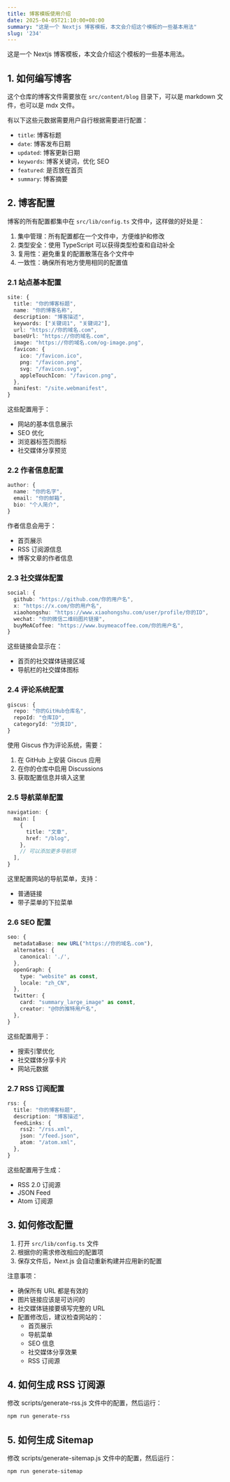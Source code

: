 ```yaml
---
title: 博客模板使用介绍
date: 2025-04-05T21:10:00+08:00
summary: "这是一个 Nextjs 博客模板，本文会介绍这个模板的一些基本用法"
slug: '234'
---
```


这是一个 Nextjs 博客模板，本文会介绍这个模板的一些基本用法。

## 1. 如何编写博客

这个仓库的博客文件需要放在 `src/content/blog` 目录下，可以是 markdown 文件，也可以是 mdx 文件。

有以下这些元数据需要用户自行根据需要进行配置：

- `title`: 博客标题
- `date`: 博客发布日期
- `updated`: 博客更新日期
- `keywords`: 博客关键词，优化 SEO
- `featured`: 是否放在首页
- `summary`: 博客摘要

## 2. 博客配置

博客的所有配置都集中在 `src/lib/config.ts` 文件中，这样做的好处是：

1. 集中管理：所有配置都在一个文件中，方便维护和修改
2. 类型安全：使用 TypeScript 可以获得类型检查和自动补全
3. 复用性：避免重复的配置散落在各个文件中
4. 一致性：确保所有地方使用相同的配置值

### 2.1 站点基本配置

```typescript
site: {
  title: "你的博客标题",
  name: "你的博客名称",
  description: "博客描述",
  keywords: ["关键词1", "关键词2"],
  url: "https://你的域名.com",
  baseUrl: "https://你的域名.com",
  image: "https://你的域名.com/og-image.png",
  favicon: {
    ico: "/favicon.ico",
    png: "/favicon.png",
    svg: "/favicon.svg",
    appleTouchIcon: "/favicon.png",
  },
  manifest: "/site.webmanifest",
}
```

这些配置用于：
- 网站的基本信息展示
- SEO 优化
- 浏览器标签页图标
- 社交媒体分享预览

### 2.2 作者信息配置

```typescript
author: {
  name: "你的名字",
  email: "你的邮箱",
  bio: "个人简介",
}
```

作者信息会用于：
- 首页展示
- RSS 订阅源信息
- 博客文章的作者信息

### 2.3 社交媒体配置

```typescript
social: {
  github: "https://github.com/你的用户名",
  x: "https://x.com/你的用户名",
  xiaohongshu: "https://www.xiaohongshu.com/user/profile/你的ID",
  wechat: "你的微信二维码图片链接",
  buyMeACoffee: "https://www.buymeacoffee.com/你的用户名",
}
```

这些链接会显示在：
- 首页的社交媒体链接区域
- 导航栏的社交媒体图标

### 2.4 评论系统配置

```typescript
giscus: {
  repo: "你的GitHub仓库名",
  repoId: "仓库ID",
  categoryId: "分类ID",
}
```

使用 Giscus 作为评论系统，需要：
1. 在 GitHub 上安装 Giscus 应用
2. 在你的仓库中启用 Discussions
3. 获取配置信息并填入这里

### 2.5 导航菜单配置

```typescript
navigation: {
  main: [
    { 
      title: "文章", 
      href: "/blog",
    },
    // 可以添加更多导航项
  ],
}
```

这里配置网站的导航菜单，支持：
- 普通链接
- 带子菜单的下拉菜单

### 2.6 SEO 配置

```typescript
seo: {
  metadataBase: new URL("https://你的域名.com"),
  alternates: {
    canonical: './',
  },
  openGraph: {
    type: "website" as const,
    locale: "zh_CN",
  },
  twitter: {
    card: "summary_large_image" as const,
    creator: "@你的推特用户名",
  },
}
```

这些配置用于：
- 搜索引擎优化
- 社交媒体分享卡片
- 网站元数据

### 2.7 RSS 订阅配置

```typescript
rss: {
  title: "你的博客标题",
  description: "博客描述",
  feedLinks: {
    rss2: "/rss.xml",
    json: "/feed.json",
    atom: "/atom.xml",
  },
}
```

这些配置用于生成：
- RSS 2.0 订阅源
- JSON Feed
- Atom 订阅源

## 3. 如何修改配置

1. 打开 `src/lib/config.ts` 文件
2. 根据你的需求修改相应的配置项
3. 保存文件后，Next.js 会自动重新构建并应用新的配置

注意事项：
- 确保所有 URL 都是有效的
- 图片链接应该是可访问的
- 社交媒体链接要填写完整的 URL
- 配置修改后，建议检查网站的：
  - 首页展示
  - 导航菜单
  - SEO 信息
  - 社交媒体分享效果
  - RSS 订阅源

## 4. 如何生成 RSS 订阅源

修改 scripts/generate-rss.js 文件中的配置，然后运行：

```bash
npm run generate-rss
```

## 5. 如何生成 Sitemap

修改 scripts/generate-sitemap.js 文件中的配置，然后运行：

```bash
npm run generate-sitemap
```
